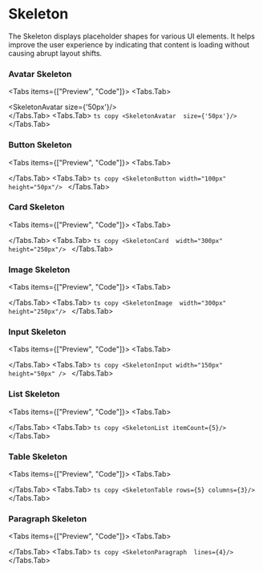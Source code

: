 # Skeleton

The Skeleton displays placeholder shapes for various UI elements. It helps improve the user experience by indicating that content is loading without causing abrupt layout shifts.



### Avatar Skeleton

<Tabs items={["Preview", "Code"]}>
  <Tabs.Tab>
    <div className={s.previewContainer}>
      <SkeletonAvatar  size={'50px'}/>
    </div>
  </Tabs.Tab>
  <Tabs.Tab>
    ```ts copy
     <SkeletonAvatar  size={'50px'}/>
    ```
  </Tabs.Tab>
</Tabs>

### Button Skeleton

<Tabs items={["Preview", "Code"]}>
  <Tabs.Tab>
    <div className={s.previewContainer}>
      <SkeletonButton width="100px" height="50px"/>
    </div>
  </Tabs.Tab>
  <Tabs.Tab>
    ```ts copy
    <SkeletonButton width="100px" height="50px"/>
    ```
  </Tabs.Tab>
</Tabs>

### Card Skeleton

<Tabs items={["Preview", "Code"]}>
  <Tabs.Tab>
    <div className={s.previewContainer}>
      <SkeletonCard  width="300px" height="250px"/>
    </div>
  </Tabs.Tab>
  <Tabs.Tab>
    ```ts copy
    <SkeletonCard  width="300px" height="250px"/>
    ```
  </Tabs.Tab>
</Tabs>

### Image Skeleton

<Tabs items={["Preview", "Code"]}>
  <Tabs.Tab>
    <div className={s.previewContainer}>
      <SkeletonImage  width="300px" height="250px"/>
    </div>
  </Tabs.Tab>
  <Tabs.Tab>
    ```ts copy
   <SkeletonImage  width="300px" height="250px"/>
    ```
  </Tabs.Tab>
</Tabs>

### Input Skeleton

<Tabs items={["Preview", "Code"]}>
  <Tabs.Tab>
    <div className={s.previewContainer}>
      <SkeletonInput width="150px" height="50px" />
    </div>
  </Tabs.Tab>
  <Tabs.Tab>
    ```ts copy
     <SkeletonInput width="150px" height="50px" />
    ```
  </Tabs.Tab>
</Tabs>

### List Skeleton

<Tabs items={["Preview", "Code"]}>
  <Tabs.Tab>
    <div className={s.previewContainer}>
      <SkeletonList itemCount={5}/>
    </div>
  </Tabs.Tab>
  <Tabs.Tab>
    ```ts copy
     <SkeletonList itemCount={5}/>
    ```
  </Tabs.Tab>
</Tabs>

### Table Skeleton

<Tabs items={["Preview", "Code"]}>
  <Tabs.Tab>
    <div className={s.previewContainer}>
      <SkeletonTable rows={5} columns={3}/>
    </div>
  </Tabs.Tab>
  <Tabs.Tab>
    ```ts copy
    <SkeletonTable rows={5} columns={3}/>
    ```
  </Tabs.Tab>
</Tabs>

### Paragraph Skeleton

<Tabs items={["Preview", "Code"]}>
  <Tabs.Tab>
    <div className={s.previewContainer}>
      <SkeletonParagraph  lines={4}/>
    </div>
  </Tabs.Tab>
  <Tabs.Tab>
    ```ts copy
    <SkeletonParagraph  lines={4}/>
    ```
  </Tabs.Tab>
</Tabs>